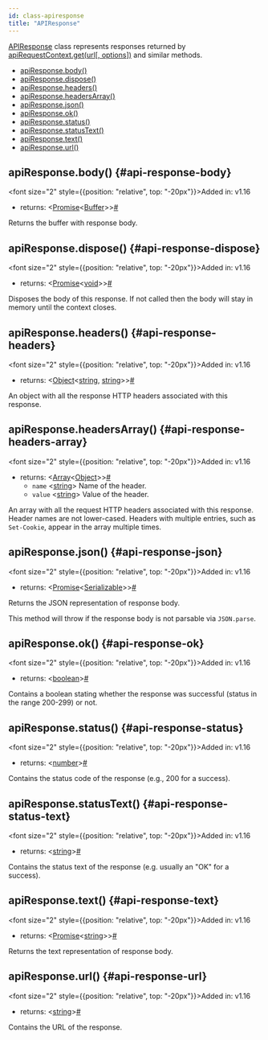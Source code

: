 ```yaml
---
id: class-apiresponse
title: "APIResponse"
---
```


[APIResponse] class represents responses returned by [apiRequestContext.get(url[, options])](/api/class-apirequestcontext.mdx#api-request-context-get) and similar methods.


- [apiResponse.body()](/api/class-apiresponse.mdx#api-response-body)
- [apiResponse.dispose()](/api/class-apiresponse.mdx#api-response-dispose)
- [apiResponse.headers()](/api/class-apiresponse.mdx#api-response-headers)
- [apiResponse.headersArray()](/api/class-apiresponse.mdx#api-response-headers-array)
- [apiResponse.json()](/api/class-apiresponse.mdx#api-response-json)
- [apiResponse.ok()](/api/class-apiresponse.mdx#api-response-ok)
- [apiResponse.status()](/api/class-apiresponse.mdx#api-response-status)
- [apiResponse.statusText()](/api/class-apiresponse.mdx#api-response-status-text)
- [apiResponse.text()](/api/class-apiresponse.mdx#api-response-text)
- [apiResponse.url()](/api/class-apiresponse.mdx#api-response-url)

## apiResponse.body() {#api-response-body}

<font size="2" style={{position: "relative", top: "-20px"}}>Added in: v1.16</font>

- returns:<a aria-hidden="true" tabindex="-1" class="list-anchor-link" id="api-response-body-return"/> &#60;[Promise]<[Buffer]>&#62;<a href="#api-response-body-return" class="list-anchor">#</a>

Returns the buffer with response body.

## apiResponse.dispose() {#api-response-dispose}

<font size="2" style={{position: "relative", top: "-20px"}}>Added in: v1.16</font>

- returns:<a aria-hidden="true" tabindex="-1" class="list-anchor-link" id="api-response-dispose-return"/> &#60;[Promise]<[void]>&#62;<a href="#api-response-dispose-return" class="list-anchor">#</a>

Disposes the body of this response. If not called then the body will stay in memory until the context closes.

## apiResponse.headers() {#api-response-headers}

<font size="2" style={{position: "relative", top: "-20px"}}>Added in: v1.16</font>

- returns:<a aria-hidden="true" tabindex="-1" class="list-anchor-link" id="api-response-headers-return"/> &#60;[Object]<[string], [string]>&#62;<a href="#api-response-headers-return" class="list-anchor">#</a>

An object with all the response HTTP headers associated with this response.

## apiResponse.headersArray() {#api-response-headers-array}

<font size="2" style={{position: "relative", top: "-20px"}}>Added in: v1.16</font>

- returns:<a aria-hidden="true" tabindex="-1" class="list-anchor-link" id="api-response-headers-array-return"/> &#60;[Array]<[Object]>&#62;<a href="#api-response-headers-array-return" class="list-anchor">#</a>
  - `name` &#60;[string]&#62; Name of the header.
  - `value` &#60;[string]&#62; Value of the header.

An array with all the request HTTP headers associated with this response. Header names are not lower-cased. Headers with multiple entries, such as `Set-Cookie`, appear in the array multiple times.

## apiResponse.json() {#api-response-json}

<font size="2" style={{position: "relative", top: "-20px"}}>Added in: v1.16</font>

- returns:<a aria-hidden="true" tabindex="-1" class="list-anchor-link" id="api-response-json-return"/> &#60;[Promise]<[Serializable]>&#62;<a href="#api-response-json-return" class="list-anchor">#</a>

Returns the JSON representation of response body.

This method will throw if the response body is not parsable via `JSON.parse`.

## apiResponse.ok() {#api-response-ok}

<font size="2" style={{position: "relative", top: "-20px"}}>Added in: v1.16</font>

- returns:<a aria-hidden="true" tabindex="-1" class="list-anchor-link" id="api-response-ok-return"/> &#60;[boolean]&#62;<a href="#api-response-ok-return" class="list-anchor">#</a>

Contains a boolean stating whether the response was successful (status in the range 200-299) or not.

## apiResponse.status() {#api-response-status}

<font size="2" style={{position: "relative", top: "-20px"}}>Added in: v1.16</font>

- returns:<a aria-hidden="true" tabindex="-1" class="list-anchor-link" id="api-response-status-return"/> &#60;[number]&#62;<a href="#api-response-status-return" class="list-anchor">#</a>

Contains the status code of the response (e.g., 200 for a success).

## apiResponse.statusText() {#api-response-status-text}

<font size="2" style={{position: "relative", top: "-20px"}}>Added in: v1.16</font>

- returns:<a aria-hidden="true" tabindex="-1" class="list-anchor-link" id="api-response-status-text-return"/> &#60;[string]&#62;<a href="#api-response-status-text-return" class="list-anchor">#</a>

Contains the status text of the response (e.g. usually an "OK" for a success).

## apiResponse.text() {#api-response-text}

<font size="2" style={{position: "relative", top: "-20px"}}>Added in: v1.16</font>

- returns:<a aria-hidden="true" tabindex="-1" class="list-anchor-link" id="api-response-text-return"/> &#60;[Promise]<[string]>&#62;<a href="#api-response-text-return" class="list-anchor">#</a>

Returns the text representation of response body.

## apiResponse.url() {#api-response-url}

<font size="2" style={{position: "relative", top: "-20px"}}>Added in: v1.16</font>

- returns:<a aria-hidden="true" tabindex="-1" class="list-anchor-link" id="api-response-url-return"/> &#60;[string]&#62;<a href="#api-response-url-return" class="list-anchor">#</a>

Contains the URL of the response.

[Accessibility]: /api/class-accessibility.mdx "Accessibility"
[Android]: /api/class-android.mdx "Android"
[AndroidDevice]: /api/class-androiddevice.mdx "AndroidDevice"
[AndroidInput]: /api/class-androidinput.mdx "AndroidInput"
[AndroidSocket]: /api/class-androidsocket.mdx "AndroidSocket"
[AndroidWebView]: /api/class-androidwebview.mdx "AndroidWebView"
[APIRequest]: /api/class-apirequest.mdx "APIRequest"
[APIRequestContext]: /api/class-apirequestcontext.mdx "APIRequestContext"
[APIResponse]: /api/class-apiresponse.mdx "APIResponse"
[APIResponseAssertions]: /test-assertions.mdx "APIResponseAssertions"
[Browser]: /api/class-browser.mdx "Browser"
[BrowserContext]: /api/class-browsercontext.mdx "BrowserContext"
[BrowserServer]: /api/class-browserserver.mdx "BrowserServer"
[BrowserType]: /api/class-browsertype.mdx "BrowserType"
[CDPSession]: /api/class-cdpsession.mdx "CDPSession"
[ConsoleMessage]: /api/class-consolemessage.mdx "ConsoleMessage"
[Coverage]: /api/class-coverage.mdx "Coverage"
[Dialog]: /api/class-dialog.mdx "Dialog"
[Download]: /api/class-download.mdx "Download"
[Electron]: /api/class-electron.mdx "Electron"
[ElectronApplication]: /api/class-electronapplication.mdx "ElectronApplication"
[ElementHandle]: /api/class-elementhandle.mdx "ElementHandle"
[FileChooser]: /api/class-filechooser.mdx "FileChooser"
[Frame]: /api/class-frame.mdx "Frame"
[FrameLocator]: /api/class-framelocator.mdx "FrameLocator"
[JSHandle]: /api/class-jshandle.mdx "JSHandle"
[Keyboard]: /api/class-keyboard.mdx "Keyboard"
[Locator]: /api/class-locator.mdx "Locator"
[LocatorAssertions]: /test-assertions.mdx "LocatorAssertions"
[Logger]: /api/class-logger.mdx "Logger"
[Mouse]: /api/class-mouse.mdx "Mouse"
[Page]: /api/class-page.mdx "Page"
[PageAssertions]: /test-assertions.mdx "PageAssertions"
[Playwright]: /api/class-playwright.mdx "Playwright"
[PlaywrightAssertions]: /test-assertions.mdx "PlaywrightAssertions"
[Request]: /api/class-request.mdx "Request"
[Response]: /api/class-response.mdx "Response"
[Route]: /api/class-route.mdx "Route"
[ScreenshotAssertions]: /test-assertions.mdx "ScreenshotAssertions"
[Selectors]: /api/class-selectors.mdx "Selectors"
[TimeoutError]: /api/class-timeouterror.mdx "TimeoutError"
[Touchscreen]: /api/class-touchscreen.mdx "Touchscreen"
[Tracing]: /api/class-tracing.mdx "Tracing"
[Video]: /api/class-video.mdx "Video"
[WebSocket]: /api/class-websocket.mdx "WebSocket"
[Worker]: /api/class-worker.mdx "Worker"
[Fixtures]: /api/class-fixtures.mdx "Fixtures"
[Storage]: /api/class-storage.mdx "Storage"
[Test]: /api/class-test.mdx "Test"
[TestConfig]: /api/class-testconfig.mdx "TestConfig"
[TestError]: /api/class-testerror.mdx "TestError"
[TestInfo]: /api/class-testinfo.mdx "TestInfo"
[TestOptions]: /api/class-testoptions.mdx "TestOptions"
[TestProject]: /api/class-testproject.mdx "TestProject"
[WorkerInfo]: /api/class-workerinfo.mdx "WorkerInfo"
[Location]: /api/class-location.mdx "Location"
[Reporter]: /api/class-reporter.mdx "Reporter"
[Suite]: /api/class-suite.mdx "Suite"
[TestCase]: /api/class-testcase.mdx "TestCase"
[TestResult]: /api/class-testresult.mdx "TestResult"
[TestStep]: /api/class-teststep.mdx "TestStep"
[Element]: https://developer.mozilla.org/en-US/docs/Web/API/element "Element"
[EvaluationArgument]: /evaluating.mdx#evaluation-argument "EvaluationArgument"
[Promise]: https://developer.mozilla.org/en-US/docs/Web/JavaScript/Reference/Global_Objects/Promise "Promise"
[iterator]: https://developer.mozilla.org/en-US/docs/Web/JavaScript/Reference/Iteration_protocols "Iterator"
[origin]: https://developer.mozilla.org/en-US/docs/Glossary/Origin "Origin"
[selector]: https://developer.mozilla.org/en-US/docs/Web/CSS/CSS_Selectors "selector"
[Serializable]: https://developer.mozilla.org/en-US/docs/Web/JavaScript/Reference/Global_Objects/JSON/stringify#Description "Serializable"
[UIEvent.detail]: https://developer.mozilla.org/en-US/docs/Web/API/UIEvent/detail "UIEvent.detail"
[UnixTime]: https://en.wikipedia.org/wiki/Unix_time "Unix Time"
[xpath]: https://developer.mozilla.org/en-US/docs/Web/XPath "xpath"

[Array]: https://developer.mozilla.org/en-US/docs/Web/JavaScript/Reference/Global_Objects/Array "Array"
[boolean]: https://developer.mozilla.org/en-US/docs/Web/JavaScript/Data_structures#Boolean_type "Boolean"
[Buffer]: https://nodejs.org/api/buffer.html#buffer_class_buffer "Buffer"
[ChildProcess]: https://nodejs.org/api/child_process.html "ChildProcess"
[Error]: https://nodejs.org/api/errors.html#errors_class_error "Error"
[EventEmitter]: https://nodejs.org/api/events.html#events_class_eventemitter "EventEmitter"
[function]: https://developer.mozilla.org/en-US/docs/Web/JavaScript/Reference/Global_Objects/Function "Function"
[Map]: https://developer.mozilla.org/en-US/docs/Web/JavaScript/Reference/Global_Objects/Map "Map"
[null]: https://developer.mozilla.org/en-US/docs/Web/JavaScript/Reference/Global_Objects/null "null"
[number]: https://developer.mozilla.org/en-US/docs/Web/JavaScript/Data_structures#Number_type "Number"
[Object]: https://developer.mozilla.org/en-US/docs/Web/JavaScript/Reference/Global_Objects/Object "Object"
[Promise]: https://developer.mozilla.org/en-US/docs/Web/JavaScript/Reference/Global_Objects/Promise "Promise"
[Readable]: https://nodejs.org/api/stream.html#stream_class_stream_readable "Readable"
[RegExp]: https://developer.mozilla.org/en-US/docs/Web/JavaScript/Reference/Global_Objects/RegExp "RegExp"
[string]: https://developer.mozilla.org/en-US/docs/Web/JavaScript/Data_structures#String_type "string"
[void]: https://developer.mozilla.org/en-US/docs/Web/JavaScript/Reference/Global_Objects/undefined "void"
[URL]: https://nodejs.org/api/url.html "URL"

[all available image tags]: https://mcr.microsoft.com/en-us/product/playwright/about "all available image tags"
[Docker Hub]: https://hub.docker.com/_/microsoft-playwright "Docker Hub"
[Dockerfile.focal]: https://github.com/microsoft/playwright/blob/main/utils/docker/Dockerfile.focal "Dockerfile.focal"
